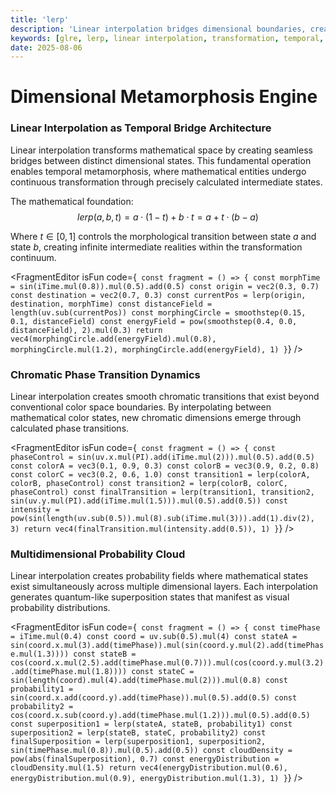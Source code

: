 ```yaml
---
title: 'lerp'
description: 'Linear interpolation bridges dimensional boundaries, creating seamless transformations between mathematical states through temporal metamorphosis'
keywords: [glre, lerp, linear interpolation, transformation, temporal, metamorphosis, dimensional, blending]
date: 2025-08-06
---
```



# Dimensional Metamorphosis Engine

### Linear Interpolation as Temporal Bridge Architecture

Linear interpolation transforms mathematical space by creating seamless bridges between distinct dimensional states. This fundamental operation enables temporal metamorphosis, where mathematical entities undergo continuous transformation through precisely calculated intermediate states.

The mathematical foundation:
$$lerp(a, b, t) = a \cdot (1-t) + b \cdot t = a + t \cdot (b-a)$$

Where $t \in [0,1]$ controls the morphological transition between state $a$ and state $b$, creating infinite intermediate realities within the transformation continuum.

<FragmentEditor
        isFun
        code={`
const fragment = () => {
        const morphTime = sin(iTime.mul(0.8)).mul(0.5).add(0.5)
        const origin = vec2(0.3, 0.7)
        const destination = vec2(0.7, 0.3)
        const currentPos = lerp(origin, destination, morphTime)
        const distanceField = length(uv.sub(currentPos))
        const morphingCircle = smoothstep(0.15, 0.1, distanceField)
        const energyField = pow(smoothstep(0.4, 0.0, distanceField), 2).mul(0.3)
        return vec4(morphingCircle.add(energyField).mul(0.8), morphingCircle.mul(1.2), morphingCircle.add(energyField), 1)
}`}
/>

### Chromatic Phase Transition Dynamics

Linear interpolation creates smooth chromatic transitions that exist beyond conventional color space boundaries. By interpolating between mathematical color states, new chromatic dimensions emerge through calculated phase transitions.

<FragmentEditor
        isFun
        code={`
const fragment = () => {
        const phaseControl = sin(uv.x.mul(PI).add(iTime.mul(2))).mul(0.5).add(0.5)
        const colorA = vec3(0.1, 0.9, 0.3)
        const colorB = vec3(0.9, 0.2, 0.8)
        const colorC = vec3(0.2, 0.6, 1.0)
        const transition1 = lerp(colorA, colorB, phaseControl)
        const transition2 = lerp(colorB, colorC, phaseControl)
        const finalTransition = lerp(transition1, transition2, sin(uv.y.mul(PI).add(iTime.mul(1.5))).mul(0.5).add(0.5))
        const intensity = pow(sin(length(uv.sub(0.5)).mul(8).sub(iTime.mul(3))).add(1).div(2), 3)
        return vec4(finalTransition.mul(intensity.add(0.5)), 1)
}`}
/>

### Multidimensional Probability Cloud

Linear interpolation creates probability fields where mathematical states exist simultaneously across multiple dimensional layers. Each interpolation generates quantum-like superposition states that manifest as visual probability distributions.

<FragmentEditor
        isFun
        code={`
const fragment = () => {
        const timePhase = iTime.mul(0.4)
        const coord = uv.sub(0.5).mul(4)
        const stateA = sin(coord.x.mul(3).add(timePhase)).mul(sin(coord.y.mul(2).add(timePhase.mul(1.3))))
        const stateB = cos(coord.x.mul(2.5).add(timePhase.mul(0.7))).mul(cos(coord.y.mul(3.2).add(timePhase.mul(1.8))))
        const stateC = sin(length(coord).mul(4).add(timePhase.mul(2))).mul(0.8)
        const probability1 = sin(coord.x.add(coord.y).add(timePhase)).mul(0.5).add(0.5)
        const probability2 = cos(coord.x.sub(coord.y).add(timePhase.mul(1.2))).mul(0.5).add(0.5)
        const superposition1 = lerp(stateA, stateB, probability1)
        const superposition2 = lerp(stateB, stateC, probability2)
        const finalSuperposition = lerp(superposition1, superposition2, sin(timePhase.mul(0.8)).mul(0.5).add(0.5))
        const cloudDensity = pow(abs(finalSuperposition), 0.7)
        const energyDistribution = cloudDensity.mul(1.5)
        return vec4(energyDistribution.mul(0.6), energyDistribution.mul(0.9), energyDistribution.mul(1.3), 1)
}`}
/>
